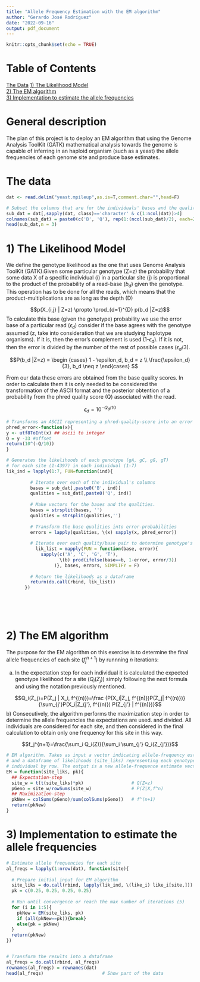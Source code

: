 ```yaml
---
title: "Allele Frequency Estimation with the EM algorithm"
author: "Gerardo José Rodríguez"
date: "2022-09-16"
output: pdf_document
---
```


```r
knitr::opts_chunk$set(echo = TRUE)
```


# Table of Contents
[ The Data]
[ 1) The Likelihood Model]  
[ 2) The EM algorithm]  
[ 3) Implementation to estimate the allele frequencies]  


# General description
 The plan of this project is to deploy an EM algorithm that using the Genome Analysis ToolKit (GATK) mathematical analysis towards the genome is capable of inferring in an haploid organism (such as a yeast) the allele frequencies of each genome site and produce base estimates.


# The data
```r
dat <- read.delim("yeast.mpileup",as.is=T,comment.char="",head=F)

# Subset the columns that are for the individuals' bases and the quality scores
sub_dat = dat[,sapply(dat, class)=='character' & c(1:ncol(dat))>4]
colnames(sub_dat) = paste0(c('B', 'Q'), rep(1:(ncol(sub_dat)/2), each=2))
head(sub_dat,n = 3)
```


# 1) The Likelihood Model

We define the genotype likelihood as the one that uses Genome Analysis ToolKit (GATK).Given some particular genotype (Z=z) the probability that some data X of a specific individual (i) in a particular site (j) is proportional to the product of the probability of a read-base ($b_d$) given the genotype. This operation has to be done for all the reads, which means that the product-multiplications are as long as the depth (D)

$$p(X_{i,j} | Z=z) \propto \prod_{d=1}^{D} p(b_d |Z=z)$$
To calculate this base (given the genotype) probability we use the error base of a particular read ($\epsilon_d$) consider if the base agrees with the genotype assumed (z, take into consideration that we are studying haplotype organisms). If it is, then the error's complement is used (1-$\epsilon_d$). If it is not, then the error is divided by the number of the rest of possible cases ($\epsilon_d/3$). 


$$P(b_d |Z=z) =  \begin {cases} 1 - \epsilon_d, b_d = z \\ \frac{\epsilon_d}{3}, b_d \neq  z  \end{cases} $$

From our data these errors are obtained from the base quality scores. In order to calculate them it is only needed to be considered the transformation of the ASCII format and the posterior obtention of a probability from the phred quality score (Q) associated with the read. 

$$\epsilon_d = 10^{-Q_d/10} $$

```r
# Transforms an ASCII representing a phred-quality-score into an error probability
phred_error<-function(x){
y <- utf8ToInt(x) ## ascii to integer
Q = y -33 #offset
return(10^(-Q/10))
}

# Generates the likelihoods of each genotype (gA, gC, gG, gT) 
# for each site (1-4397) in each individual (1-7)
lik_ind = lapply(1:7, FUN=function(ind){
         
         # Iterate over each of the individual's columns
         bases = sub_dat[,paste0('B', ind)]
         qualities = sub_dat[,paste0('Q', ind)]
         
         # Make vectors for the bases and the qualities. 
         bases = strsplit(bases, '')
         qualities = strsplit(qualities,'')
         
         # Transform the base qualities into error-probabilities
         errors = lapply(qualities, \(x) sapply(x, phred_error))
         
         # Iterate over each quality/base pair to determine genotype's (haploid) LHs
           lik_list = mapply(FUN = function(base, error){
             sapply(c('A', 'C', 'G', 'T'), 
                    \(b) prod(ifelse(base==b, 1-error, error/3))
                  )}, bases, errors, SIMPLIFY = F)
         
         # Return the likelihoods as a dataframe
         return(do.call(rbind, lik_list))
       })
```

<br />  
<br />

# 2) The EM algorithm

The purpose for the EM algorithm on this exercise is to determine the final allele frequencies of each site ($f_j^{n+1}$) by runnning $n$ iterations:

a) In the expectation step for each individual it is calculated the expected genotype likelihood for a site ($Q_i(Z_j)$) simply following the next formula and using the notation previously mentioned.

$$Q_i(Z_j)=P(Z_j | X_i, f^{(n)})=\frac {P(X_i|Z_j, f^{(n)})P(Z_j| f^{(n)})}{\sum_{j'}P(X_i|Z_{j'}, f^{(n)}) P(Z_{j'} | f^{(n)})}$$
b) Consecutively, the algorithm performs the maximization step in order to determine the allele frequencies the expectations are used. and divided. All individuals are considered for each site, and then considered in the final calculation to obtain only one frequency for this site in this way.


$$f_j^{n+1}=\frac{\sum_i Q_i(Z)}{\sum_i \sum_{j'} Q_i(Z_{j'})}$$

```r
# EM algorithm. Takes as input a vector indicating allele-frequency estimates (pk)
# and a dataframe of likelihoods (site_liks) representing each genotype by column and each 
# individual by row. The output is a new allele-frequence estimate vector.
EM = function(site_liks, pk){
  ## Expectation-step
  site_w = t(t(site_liks)*pk)                  # Q(Z=z)
  pGeno = site_w/rowSums(site_w)               # P(Z|X,f^n)
  ## Maximization-step
  pkNew = colSums(pGeno)/sum(colSums(pGeno))   # f^(n+1)
  return(pkNew)
}
``` 

# 3) Implementation to estimate the allele frequencies 

```r
# Estimate allele frequencies for each site
al_freqs = lapply(1:nrow(dat), function(site){
  
  # Prepare initial input for EM algorithm
  site_liks = do.call(rbind, lapply(lik_ind, \(like_i) like_i[site,]))
  pk = c(0.25, 0.25, 0.25, 0.25)
  
  # Run until convergence or reach the max number of iterations (5)
  for (i in 1:5){
    pkNew = EM(site_liks, pk)
    if (all(pkNew==pk)){break}
    else{pk = pkNew}
  }
  return(pkNew)
})


# Transform the results into a dataframe
al_freqs = do.call(rbind, al_freqs)
rownames(al_freqs) = rownames(dat)
head(al_freqs)                      # Show part of the data
```
